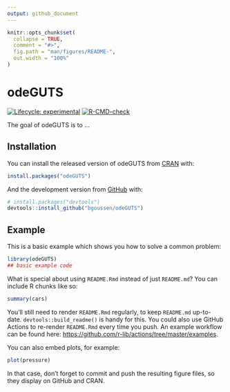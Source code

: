 ```yaml
---
output: github_document
---
```


<!-- README.md is generated from README.Rmd. Please edit that file -->

```r
knitr::opts_chunk$set(
  collapse = TRUE,
  comment = "#>",
  fig.path = "man/figures/README-",
  out.width = "100%"
)
```

# odeGUTS

<!-- badges: start -->
[![Lifecycle: experimental](https://img.shields.io/badge/lifecycle-experimental-orange.svg)](https://lifecycle.r-lib.org/articles/stages.html#experimental)
[![R-CMD-check](https://github.com/bgoussen/odeGUTS/workflows/R-CMD-check/badge.svg)](https://github.com/bgoussen/odeGUTS/actions)
<!-- badges: end -->

The goal of odeGUTS is to ...

## Installation

You can install the released version of odeGUTS from [CRAN](https://CRAN.R-project.org) with:

``` r
install.packages("odeGUTS")
```

And the development version from [GitHub](https://github.com/) with:

``` r
# install.packages("devtools")
devtools::install_github("bgoussen/odeGUTS")
```
## Example

This is a basic example which shows you how to solve a common problem:

```r
library(odeGUTS)
## basic example code
```

What is special about using `README.Rmd` instead of just `README.md`? You can include R chunks like so:

```r
summary(cars)
```

You'll still need to render `README.Rmd` regularly, to keep `README.md` up-to-date. `devtools::build_readme()` is handy for this. You could also use GitHub Actions to re-render `README.Rmd` every time you push. An example workflow can be found here: <https://github.com/r-lib/actions/tree/master/examples>.

You can also embed plots, for example:

```r
plot(pressure)
```

In that case, don't forget to commit and push the resulting figure files, so they display on GitHub and CRAN.
